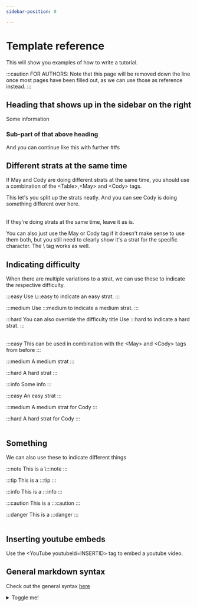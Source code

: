 ```yaml
---
sidebar-position: 0

---
```



# Template reference
This will show you examples of how to write a tutorial.

:::caution FOR AUTHORS:
Note that this page will be removed down the line once most pages have been filled out, as we can use those as reference instead.
:::

## Heading that shows up in the sidebar on the right
Some information

### Sub-part of that above heading
And you can continue like this with further \##s 

## Different strats at the same time
If May and Cody are doing different strats at the same time, you should use a combination of the \<Table>,\<May> and \<Cody> tags.

<Table> 
<May>
This let's you split up the strats neatly.
</May>
<Cody>
And you can see Cody is doing something different over here.
</Cody>
</Table>

If they're doing strats at the same time, leave it as is.

<May>
You can also just use the May or Cody tag if it doesn't make sense to use them both, but you still need to clearly show it's a strat for the specific character.
</May>

<Either>
The \<Either> tag works as well.
</Either>


## Indicating difficulty

When there are multiple variations to a strat, we can use these to indicate the respective difficulty.

<Table>
:::easy
Use \:::easy to indicate an easy strat.
:::

:::medium
Use \:::medium to indicate a medium strat.
:::

:::hard You can also override the difficulty title
Use \:::hard to indicate a hard strat.
:::
</Table>

<Table>
<May>

:::easy
This can be used in combination with the \<May> and \<Cody> tags from before
:::

:::medium
A medium strat
:::

:::hard
A hard strat
:::

:::info
Some info
:::

</May>
<Cody>

:::easy
An easy strat
:::

:::medium
A medium strat for Cody
:::

:::hard
A hard strat for Cody
:::

</Cody>
</Table>

## Something

We can also use these to indicate different things

<Table>
:::note
This is a \:::note
:::

:::tip
This is a \:::tip
:::

:::info
This is a \:::info
:::

:::caution
This is a \:::caution
:::

:::danger
This is a \:::danger
:::
</Table>






## Inserting youtube embeds

Use the \<YouTube youtubeId=INSERTID> tag to embed a youtube video.

<YouTube youTubeId="_qoJjQynwMU"/>

## General markdown syntax

Check out the general syntax [here](https://www.markdownguide.org/basic-syntax/)

<details>
    <summary>Toggle me!</summary>

    Testing
</details>